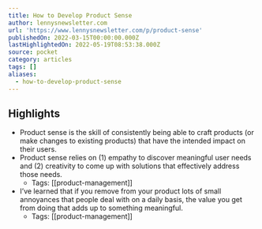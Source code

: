 ```yaml
---
title: How to Develop Product Sense
author: lennysnewsletter.com
url: 'https://www.lennysnewsletter.com/p/product-sense'
publishedOn: 2022-03-15T00:00:00.000Z
lastHighlightedOn: 2022-05-19T08:53:38.000Z
source: pocket
category: articles
tags: []
aliases:
  - how-to-develop-product-sense
---
```

## Highlights
- Product sense is the skill of consistently being able to craft products (or make changes to existing products) that have the intended impact on their users.
- Product sense relies on (1) empathy to discover meaningful user needs and (2) creativity to come up with solutions that effectively address those needs.
    - Tags: [[product-management]] 
- I’ve learned that if you remove from your product lots of small annoyances that people deal with on a daily basis, the value you get from doing that adds up to something meaningful.
    - Tags: [[product-management]]
